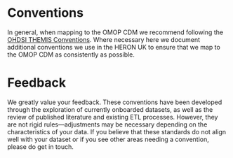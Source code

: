 # Conventions

In general, when mapping to the OMOP CDM we recommend following the [OHDSI THEMIS Conventions](https://ohdsi.github.io/Themis/index.html). Where necessary here we document additional conventions we use in the HERON UK to ensure that we map to the OMOP CDM as consistently as possible.

# Feedback

We greatly value your feedback. These conventions have been developed through the exploration of currently onboarded datasets, as well as the review of published literature and existing ETL processes. However, they are not rigid rules—adjustments may be necessary depending on the characteristics of your data. If you believe that these standards do not align well with your dataset or if you see other areas needing a convention, please do get in touch.
